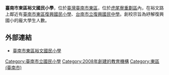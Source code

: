 {{Infobox School
|name           = 臺南市東區裕文國民小學 
|other_name     = Tainan Municipal East District Yuwun Elementary School
|image          = 
|motto          = 
|established    = 2008年
|country        = {{TWN}}
|type           = 市立國民小學
|affiliation    = 公立
|district       = 
|grades         = 
|principal      = 陳彥宏
|dean           = 
|faculty        = 
|staff          = 86
|students       = 1037(109學年度)
|conference     = 
|colors         = 黃 藍 綠色
|mascot         = 
|free_label     = 
|free_text      = 
|magazine       =
|location       = 701 [[臺南市|臺南市]][[東區_(臺南市)|東區]][[文聖里_(台南市)|文聖里]]19鄰裕文路301號
|tel            = +886 6 331 7657
|fax            = +886 6 331 7659
|information    =
|website        = [http://www.ywes.tn.edu.tw/ http://www.ywes.tn.edu.tw/]
}}
'''臺南市東區裕文國民小學'''，位於[[臺灣|臺灣]][[臺南市|臺南市]][[東區_(臺南市)|東區]]，位於[[虎尾寮_(臺南市)|虎尾寮重劃區]]內，在裕文路上鄰近有[[臺南市東區復興國民小學|臺南市東區復興國民小學]]、[[台南市立復興國民中學|台南市立復興國民中學]]。創校宗旨為紓解復興國小的龐大學生人數。

==外部連結==
* [http://www.ywes.tn.edu.tw/ 臺南市東區裕文國民小學] {{Wayback|url=http://www.ywes.tn.edu.tw/ |date=20100228182409 }}

{{臺南市國民中小學}}

{{TW-edu-stub}}

[[Category:臺南市立國民小學|Category:臺南市立國民小學]]
[[Category:2008年創建的教育機構|Category:2008年創建的教育機構]]
[[Category:東區_(臺南市)|Category:東區 (臺南市)]]